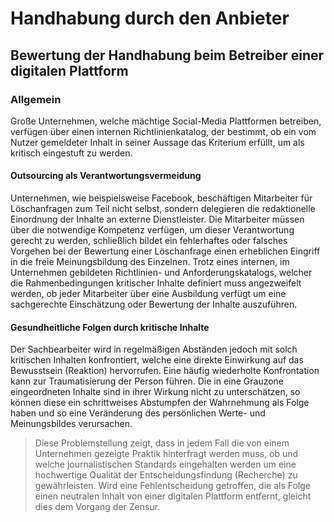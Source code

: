# Handhabung durch den Anbieter

## Bewertung der Handhabung beim Betreiber einer digitalen Plattform

### Allgemein

Große Unternehmen, welche mächtige Social-Media Plattformen betreiben, verfügen
über einen internen Richtlinienkatalog, der bestimmt, ob ein vom Nutzer
gemeldeter Inhalt in seiner Aussage das Kriterium erfüllt, um als kritisch
eingestuft zu werden.

#### Outsourcing als Verantwortungsvermeidung

Unternehmen, wie beispielsweise Facebook, beschäftigen Mitarbeiter für
Löschanfragen zum Teil nicht selbst, sondern delegieren die redaktionelle
Einordnung der Inhalte an externe Dienstleister. Die Mitarbeiter müssen über die
notwendige Kompetenz verfügen, um dieser Verantwortung gerecht zu werden,
schließlich bildet ein fehlerhaftes oder falsches Vorgehen bei der Bewertung
einer Löschanfrage einen erheblichen Eingriff in die freie Meinungsbildung des
Einzelnen. Trotz eines internen, im Unternehmen gebildeten Richtlinien- und
Anforderungskatalogs, welcher die Rahmenbedingungen kritischer Inhalte definiert
muss angezweifelt werden, ob jeder Mitarbeiter über eine Ausbildung verfügt um
eine sachgerechte Einschätzung oder Bewertung der Inhalte auszuführen.

#### Gesundheitliche Folgen durch kritische Inhalte

Der Sachbearbeiter wird in regelmäßigen Abständen jedoch mit solch kritischen
Inhalten konfrontiert, welche eine direkte Einwirkung auf das Bewusstsein
(Reaktion) hervorrufen. Eine häufig wiederholte Konfrontation kann zur
Traumatisierung der Person führen. Die in eine Grauzone eingeordneten Inhalte
sind in ihrer Wirkung nicht zu unterschätzen, so können diese ein schrittweises
Abstumpfen der Wahrnehmung als Folge haben und so eine Veränderung des
persönlichen Werte- und Meinungsbildes verursachen.

> Diese Problemstellung zeigt, dass in jedem Fall die von einem Unternehmen
> gezeigte Praktik hinterfragt werden muss, ob und welche journalistischen
> Standards eingehalten werden um eine hochwertige Qualität der
> Entscheidungsfindung (Recherche) zu gewährleisten. Wird eine Fehlentscheidung
> getroffen, die als Folge einen neutralen Inhalt von einer digitalen Plattform
> entfernt, gleicht dies dem Vorgang der Zensur.
